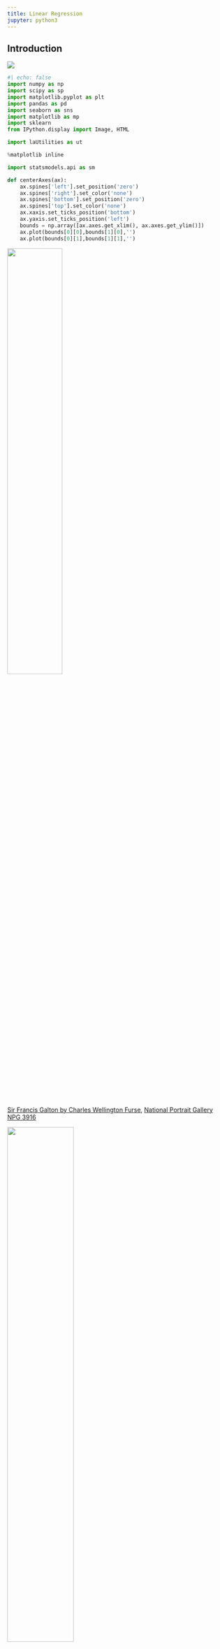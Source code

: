 ```yaml
---
title: Linear Regression
jupyter: python3
---
```


## Introduction

[![](https://colab.research.google.com/assets/colab-badge.svg)](https://colab.research.google.com/github/tools4ds/DS701-Course-Notes/blob/main/ds701_book/jupyter_notebooks/17-Regression-I-Linear.ipynb)

```python
#| echo: false
import numpy as np
import scipy as sp
import matplotlib.pyplot as plt
import pandas as pd
import seaborn as sns
import matplotlib as mp
import sklearn
from IPython.display import Image, HTML

import laUtilities as ut

%matplotlib inline

import statsmodels.api as sm

def centerAxes(ax):
    ax.spines['left'].set_position('zero')
    ax.spines['right'].set_color('none')
    ax.spines['bottom'].set_position('zero')
    ax.spines['top'].set_color('none')
    ax.xaxis.set_ticks_position('bottom')
    ax.yaxis.set_ticks_position('left')
    bounds = np.array([ax.axes.get_xlim(), ax.axes.get_ylim()])
    ax.plot(bounds[0][0],bounds[1][0],'')
    ax.plot(bounds[0][1],bounds[1][1],'')
```


![](figs/Sir_Francis_Galton_by_Charles_Wellington_Furse.jpg){width=50%}

[Sir Francis Galton by Charles Wellington Furse](https://commons.wikimedia.org/wiki/File:Sir_Francis_Galton_by_Charles_Wellington_Furse.jpg#/media/File:Sir_Francis_Galton_by_Charles_Wellington_Furse.jpg), 
[National Portrait Gallery](https://en.wikipedia.org/wiki/National_Portrait_Gallery,_London)
[NPG 3916](http://www.npg.org.uk/collections/search/portrait.php?search=ap&amp;npgno=3916&amp;eDate=&amp;lDate=)


![](figs/galton-title.png){width=55%}

In 1886 Francis Galton published his observations about how random factors affect outliers.

This notion has come to be called "regression to the mean" because unusually large
or small phenomena, after the influence of random events, become closer to their
mean values (less extreme).

![](figs/galton-regression.png){width=55%}

Galton fit a straight line to this effect, and the fitting of lines or curves to
data has come to be called regression as well.

## Model Types

The most common form of machine learning is __regression__, which means
constructing an equation that describes the relationships among variables.

It is a form of supervised learning: whereas __classification__ deals with
predicting categorical features (labels or classes), __regression__ deals with
predicting continuous features (real values).

## Fit to Linear Models

For example, we may look at these points and decide to model them using a line.

```python
#| hide_input: true
#| tags: [hide-input]
ax = plt.figure(figsize = (7, 7)).add_subplot()
centerAxes(ax)
line = np.array([1, 0.5])
xlin = -10.0 + 20.0 * np.random.random(100)
ylin = line[0] + (line[1] * xlin) + np.random.randn(100)
ax.plot(xlin, ylin, 'ro', markersize = 4);
```

## Fit to Quadratic Models

We may look at these points and decide to model them using a quadratic function.

```python
#| hide_input: true
#| tags: [hide-input]
ax = plt.figure(figsize = (7, 7)).add_subplot()
centerAxes(ax)
quad = np.array([1, 3, 0.5])
std = 8.0
xquad = -10.0 + 20.0 * np.random.random(100)
yquad = quad[0] + (quad[1] * xquad) + (quad[2] * xquad * xquad) + std * np.random.randn(100)
ax.plot(xquad, yquad, 'ro', markersize = 4);
```


## Fit to Logarithmic Models

And we may look at these points and decide to model them using a logarithmic function.

```python
#| hide_input: true
#| tags: [hide-input]
ax = plt.figure(figsize = (7, 7)).add_subplot()
centerAxes(ax)
log = np.array([1, 4])  
std = 1.5
xlog = 10.0 * np.random.random(100)
ylog = log[0] + log[1] * np.log(xlog) + std * np.random.randn(100)
ax.plot(xlog, ylog, 'ro', markersize=4);
```

Clearly, none of these datasets agrees perfectly with the proposed model.   

So the question arises:

How do we find the __best__ linear function (or quadratic function, or logarithmic function) given the data?

## Framework

This problem has been studied extensively in the field of statistics.   

Certain terminology is used:

* Some values are referred to as "independent," and
* Some values are referred to as "dependent."

The basic regression task is:

* given a set of independent variables 
* and the associated dependent variables, 
* estimate the parameters of a model (such as a line, parabola, etc) that describes
  how the dependent variables are related to the independent variables.

The independent variables are collected into a matrix $X,$ which is called the
__design matrix.__

The dependent variables are collected into an __observation__ vector $\mathbf{y}.$

The parameters of the model (for any kind of model) are collected into a 
__parameter__ vector $\mathbf{\beta}.$

```python
ax = plt.figure(figsize = (7, 7)).add_subplot()
centerAxes(ax)
line = np.array([1, 0.5])
xlin = -10.0 + 20.0 * np.random.random(100)
ylin = line[0] + (line[1] * xlin) + np.random.randn(100)
ax.plot(xlin, ylin, 'ro', markersize = 4)
ax.plot(xlin, line[0] + line[1] * xlin, 'b-')
plt.text(-9, 3, r'$y = \beta_0 + \beta_1x$', size=20);
```

## Least-Squares Lines

The first kind of model we'll study is a linear equation, $y = \beta_0 + \beta_1 x.$

Experimental data often produce points $(x_1, y_1), \dots, (x_n,y_n)$ that seem
to lie close to a line.   

We want to determine the parameters $\beta_0, \beta_1$ that define a line that is
as "close" to the points as possible.

Suppose we have a line $y = \beta_0 + \beta_1 x$.   

For each data point $(x_j, y_j),$ there is a point $(x_j, \beta_0 + \beta_1 x_j)$
that is the point on the line with the same $x$-coordinate.

```python
# todo: update this plot

import numpy as np
import matplotlib.pyplot as plt

# Generate some data points
x = np.array([1, 2, 3, 4, 5])
y = np.array([2, 2.5, 3.5, 3.8, 5.5])

# Linear regression parameters (intercept and slope)
beta_0 = 4  # intercept
beta_1 = -0.8  # slope

# Regression line (y = beta_0 + beta_1 * x)
y_line = beta_0 + beta_1 * x

# Create the plot
fig, ax = plt.subplots()

# Plot the data points
ax.scatter(x, y, color='blue', label='Data points', zorder=5)

# Plot the regression line
ax.plot(x, y_line, color='cyan', label='Regression line (y = β0 + β1x)', zorder=4)

# Add residuals (vertical lines from points to regression line)
for i in range(len(x)):
    ax.vlines(x[i], y_line[i], y[i], color='blue', linestyles='dashed', label='Residual' if i == 0 else "", zorder=2)

# Annotate points
for i in range(len(x)):
    ax.text(x[i], y[i] + 0.2, f'({x[i]}, {y[i]})', fontsize=9, ha='center')
    ax.text(x[i], y_line[i] - 0.3, f'({x[i]}, {y_line[i]:.1f})', fontsize=9, ha='center')

# Remove the box around the plot and show only x and y axis with no tics and numbers
ax.spines['top'].set_color('none')
ax.spines['right'].set_color('none')
#ax.spines['left'].set_position('zero')
#ax.spines['bottom'].set_position('zero')
ax.xaxis.set_ticks([])
ax.yaxis.set_ticks([])

# Title
ax.set_title('Linear Regression with Residuals')

# Add legend
ax.legend()

# Show the plot
plt.show()
```

![](figs/Lay-fig-6-6-1.jpg){width=55%}

Image from Lay, _Linear Algebra and its Applications,_ 4th edition

We call 

* $y_j$ the __observed__ value of $y$ and 
* $\beta_0 + \beta_1 x_j$ the __predicted__ $y$-value.   

The difference between an observed $y$-value and a predicted $y$-value is called
a __residual__.

There are several ways of measure how "close" the line is to the data. 

The usual choice is to sum the squares of the residuals.  

The __least-squares line__ is the line $y = \beta_0 + \beta_1x$ that minimizes
the sum of squares of the residuals. 

The coefficients $\beta_0, \beta_1$ of the line are called
__regression coefficients.__

## A least-squares problem

If the data points were on the line, the parameters $\beta_0$ and $\beta_1$ would satisfy the equations

$$
\begin{align*}
\beta_0 + \beta_1 x_1 &= y_1 \\
\beta_0 + \beta_1 x_2 &= y_2 \\
\beta_0 + \beta_1 x_3 &= y_3 \\
&\vdots \\
\beta_0 + \beta_1 x_n &= y_n
\end{align*}
$$

We can write this system as 

$$
X\mathbf{\beta} = \mathbf{y}
$$

where 

$$
X=
\begin{bmatrix}
1 & x_1 \\
1 & x_2 \\
\vdots & \vdots \\
1 & x_n
\end{bmatrix},
\;\;\mathbf{\beta} = \begin{bmatrix}\beta_0\\\beta_1\end{bmatrix},
\;\;\mathbf{y}=\begin{bmatrix}y_1\\y_2\\\vdots\\y_n\end{bmatrix}
$$

Of course, if the data points don't actually lie exactly on a line, 

... then there are no parameters $\beta_0, \beta_1$ for which the predicted
$y$-values in $X\mathbf{\beta}$ equal the observed $y$-values in $\mathbf{y}$, 

... and $X\mathbf{\beta}=\mathbf{y}$ has no solution.

Now, since the data doesn't fall exactly on a line, we have decided to seek the
$\beta$ that minimizes the sum of squared residuals, ie,

$$
\sum_i (\beta_0 + \beta_1 x_i - y_i)^2
=\Vert X\beta -\mathbf{y}\Vert^2
$$

This is key: 

::: {.callout-important}
__The sum of squares of the residuals__ is __exactly__ the 
__square of the distance between the vectors $X\mathbf{\beta}$ and $\mathbf{y}.$__
:::

Computing the least-squares solution of $X\beta = \mathbf{y}$ is equivalent to
finding the $\mathbf{\beta}$ that determines the least-squares line.

```python
ax = plt.figure(figsize = (7, 7)).add_subplot()
centerAxes(ax)
line = np.array([1, 0.5])
xlin = -10.0 + 20.0 * np.random.random(100)
ylin = line[0] + (line[1] * xlin) + np.random.randn(100)
ax.plot(xlin, ylin, 'ro', markersize = 4)
ax.plot(xlin, line[0] + line[1] * xlin, 'b-')
plt.text(-9, 3, r'$y = \beta_0 + \beta_1x$', size=20);
```

Now, to obtain the least-squares line, find the least-squares solution to
$X\mathbf{\beta} = \mathbf{y}.$

From linear algebra we know that the least squares solution of
$X\mathbf{\beta} = \mathbf{y}$ is given by the solution of the __normal equations__:

$$
X^TX\mathbf{\beta} = X^T\mathbf{y}
$$

We also know that the normal equations __always__ have at least one solution.

And if $X^TX$ is invertible, there is a unique solution that is given by:
    
$$
\hat{\mathbf{\beta}} = (X^TX)^{-1} X^T\mathbf{y}
$$

## The General Linear Model

Another way that the inconsistent linear system is often written is to collect
all the residuals into a __residual vector.__ 

Then an exact equation is

$$
y = X\mathbf{\beta} + {\mathbf\epsilon}
$$

Any equation of this form is referred to as a __linear model.__ 

In this formulation, the goal is to find the $\beta$ so as to minimize the
length of $\epsilon$, ie, $\Vert\epsilon\Vert.$

In some cases, one would like to fit data points with something other than a
straight line.  

In cases like this, the matrix equation is still $X\mathbf{\beta} = \mathbf{y}$,
but the specific form of $X$ changes from one problem to the next.

## Least-Squares Fitting of Other Models

In model fitting, the parameters of the model are what is unknown.  

A central question for us is whether the model is _linear_ in its parameters.

For example, the model 

$$
y = \beta_0 e^{-\beta_1 x}
$$

is __not__ linear in its parameters.  

The model 

$$
y = \beta_0 e^{-2 x}
$$

is __not__ linear in its parameters.

For a model that is linear in its parameters, an observation is a linear
combination of (arbitrary) known functions.

In other words, a model that is linear in its parameters is

$$
y = \beta_0f_0(x) + \beta_1f_1(x) + \dots + \beta_nf_n(x)
$$

where $f_0, \dots, f_n$ are known functions and $\beta_0,\dots,\beta_k$ are
parameters.

## Example

Suppose data points $(x_1, y_1), \dots, (x_n, y_n)$ appear to lie along some
sort of parabola instead of a straight line.  

```python
ax = plt.figure(figsize = (7, 7)).add_subplot()
centerAxes(ax)
quad = np.array([1, 3, 0.5])
xquad = -10.0 + 20.0 * np.random.random(100)
yquad = quad[0] + (quad[1] * xquad) + (quad[2] * xquad * xquad) + np.random.randn(100)
ax.plot(xquad, yquad, 'ro', markersize = 4);
```

As a result, we wish to approximate the data by an equation of the form

$$
y = \beta_0 + \beta_1x + \beta_2x^2.
$$

Let's describe the linear model that produces a "least squares fit" of the data by the equation.

__Solution.__  The ideal relationship is $y = \beta_0 + \beta_1x + \beta_2x^2.$

Suppose the actual values of the parameters are $\beta_0, \beta_1, \beta_2.$  
Then the coordinates of the first data point satisfy the equation

$$
y_1 = \beta_0 + \beta_1x_1 + \beta_2x_1^2 + \epsilon_1
$$

where $\epsilon_1$ is the residual error between the observed value $y_1$ and
the predicted $y$-value.

Each data point determines a similar equation:

$$
\begin{align*}
y_1 &= \beta_0 + \beta_1x_1 + \beta_2x_1^2 + \epsilon_1 \\
y_2 &= \beta_0 + \beta_1x_2 + \beta_2x_2^2 + \epsilon_2 \\
&\vdots \\
y_n &= \beta_0 + \beta_1x_n + \beta_2x_n^2 + \epsilon_n
\end{align*}
$$

Clearly, this system can be written as $\mathbf{y} = X\mathbf{\beta} + \mathbf{\epsilon}.$

$$
\begin{bmatrix}
y_1\\
y_2\\
\vdots\\
y_n
\end{bmatrix} = 
\begin{bmatrix}1&x_1&x_1^2\\
1&x_2&x_2^2\\
\vdots&\vdots&\vdots\\
1&x_n&x_n^2
\end{bmatrix} 
\begin{bmatrix}
\beta_0\\\
beta_1\\\
beta_2
\end{bmatrix}
 + 
 \begin{bmatrix}
 \epsilon_1\\
 \epsilon_2\\
 \vdots\\
 \epsilon_n
 \end{bmatrix}
 $$

```python
#
# Input data are in the vectors xquad and yquad
#
# estimate the parameters of the linear model
#
m = np.shape(xquad)[0]
X = np.array([np.ones(m), xquad, xquad**2]).T
beta = np.linalg.inv(X.T @ X) @ X.T @ yquad
```

```python
#
# plot the results
#
ax = ut.plotSetup(-10, 10, -10, 20)
ut.centerAxes(ax)
xplot = np.linspace(-10, 10, 50)
yestplot = beta[0] + beta[1] * xplot + beta[2] * xplot**2
ax.plot(xplot, yestplot, 'b-', lw=2)
ax.plot(xquad, yquad, 'ro', markersize=4);
```

```python
#
# Input data are in the vectors xlog and ylog
#
# estimate the parameters of the linear model
#
m = np.shape(xlog)[0]
X = np.array([np.ones(m), np.log(xlog)]).T
beta = np.linalg.inv(X.T @ X) @ X.T @ ylog
```

```python
# 
# plot the results
#
ax = ut.plotSetup(-10,10,-10,15)
ut.centerAxes(ax)
xplot = np.logspace(np.log10(0.0001),1,100)
yestplot = beta[0]+beta[1]*np.log(xplot)
ax.plot(xplot,yestplot,'b-',lw=2)
ax.plot(xlog,ylog,'ro',markersize=4);
```

## Multiple Regression

Suppose an experiment involves two independent variables -- say, $u$ and $v$, -- and one dependent variable, $y$.  A simple equation for predicting $y$ from $u$ and $v$ has the form

$$
y = \beta_0 + \beta_1 u + \beta_2 v
$$

Since there is more than one independent variable, this is called
__multiple regression.__

A more general prediction equation might have the form

$$
y = \beta_0 + \beta_1 u + \beta_2 v + \beta_3u^2 + \beta_4 uv + \beta_5 v^2
$$

A least squares fit to equations like this is called a __trend surface.__

In general, a linear model will arise whenever $y$ is to be predicted by an equation of the form

$$
y = \beta_0f_0(u,v) + \beta_1f_1(u,v) + \cdots + \beta_kf_k(u,v)
$$

with $f_0,\dots,f_k$ any sort of known functions and $\beta_0,...,\beta_k$ unknown weights.

Let's take an example.   Here are a set of points in $\mathbb{R}^3$:

```python
ax = ut.plotSetup3d(-7, 7, -7, 7, -10, 10, figsize = (7, 7))
v = [4.0, 4.0, 2.0]
u = [-4.0, 3.0, 1.0]
npts = 50

# set locations of points that fall within x,y
xc = -7.0 + 14.0 * np.random.random(npts)
yc = -7.0 + 14.0 * np.random.random(npts)
A = np.array([u,v]).T

# project these points onto the plane
P = A @ np.linalg.inv(A.T @ A) @ A.T
coords = P @ np.array([xc, yc, np.zeros(npts)])
coords[2] += np.random.randn(npts)
ax.plot(coords[0], coords[1], 'ro', zs=coords[2], markersize = 6);
```

## Example

In geography, local models of terrain are constructed from data 
$(u_1, v_1, y_1), \dots, (u_n, v_n, y_n)$ where $u_j, v_j$, and $y_j$ are
latitude, longitude, and altitude, respectively.

Let's describe the linear models that gives a least-squares fit to such data.  
The solution is called the least-squares _plane._

__Solution.__  We expect the data to satisfy these equations:

$$
\begin{align*}
y_1 &= \beta_0 + \beta_1 u_1 + \beta_2 v_1 + \epsilon_1 \\
y_2 &= \beta_0 + \beta_1 u_2 + \beta_2 v_2 + \epsilon_2 \\
\vdots \\
y_n &= \beta_0 + \beta_1 u_n + \beta_2 v_n + \epsilon_n
\end{align*}
$$

This system has the matrix for $\mathbf{y} = X\mathbf{\beta} + \epsilon,$ where

$$
\mathbf{y} = 
\begin{bmatrix}y_1\\
y_1\\
\vdots\\
y_n
\end{bmatrix},\;\;
X = 
\begin{bmatrix}1&u_1&v_1\\
1&u_2&v_2\\
\vdots&\vdots&\vdots\\
1&u_n&v_n
\end{bmatrix},\;\;
\mathbf{\beta}=
\begin{bmatrix}
\beta_0\\
\beta_1\\
\beta_2
\end{bmatrix},\;\;
\epsilon = 
\begin{bmatrix}
\epsilon_1\\
\epsilon_2\\
\vdots\\ 
\epsilon_n
\end{bmatrix}
$$

```python
ax = ut.plotSetup3d(-7, 7, -7, 7, -10, 10, figsize = (7, 7))
v = [4.0, 4.0, 2.0]
u = [-4.0, 3.0, 1.0]

# plotting the span of v
ut.plotSpan3d(ax,u,v,'Green')
npts = 50
ax.plot(coords[0], coords[1], 'ro', zs = coords[2], markersize=6);
```

This example shows that the linear model for multiple regression has the same
form as the model for the simple regression in the earlier examples.

We can see that there the general principle is the same across all the different
kinds of linear models.

Once $X$ is defined properly, the normal equations for $\mathbf{\beta}$ have the
same matrix form, no matter how many variables are involved.

Thus, for any linear model where $X^TX$ is invertible, the least squares estimate
$\hat{\mathbf{\beta}}$ is given by $(X^TX)^{-1}X^T\mathbf{y}$.

## Measuring the fit of a regression model: $R^2$

Given any $X$ and $\mathbf{y}$, the above algorithm will produce an output
$\hat{\beta}$.

But how do we know whether the data is in fact well described by the model?

The most common measure of fit is $R^2$.

$R^2$ measures the __fraction of the variance__ of $\mathbf{y}$ that can be
explained by the model $X\hat{\beta}$.

The variance of $\mathbf{y}$ is 

$$
\text{Var}(\mathbf{y}) =\frac{1}{n} \sum_{i=1}^n \left(y_i-\overline{y}\right)^2
$$

where $\overline{y}=\frac{1}{n}\sum_{i=1}^ny_i$.

For any given $n$, we can equally work with just 
$$
\sum_{i=1}^n \left(y_i-\overline{y}\right)^2
$$

which is called the __Total Sum of Squares__ (TSS).

Now to measure the quality of fit of a model, we break TSS down into two components. 

For any given $\mathbf{x}_i$, the prediction made by the model is 
$\hat{y_i} = \mathbf{x}_i^T\beta$.

Therefore,

* the residual $\epsilon$ is $y_i - \hat{y_i}$, and 
* the part that the model "explains" is $\hat{y_i} - \overline{y_i}.$

Se we define Residual Sum of Squares (RSS) as:

$$
\text{RSS} = \sum_{i=1}^n \left(y_i-\hat{y_i}\right)^2,
$$

and Explained Sum of Squares (ESS) as:

$$
\text{ESS} = \sum_{i=1}^n \left(\hat{y_i}-\overline{y}\right)^2,
$$

Then it turns out that the total sum of squares is exactly equal to the sum of
squares of the residuals plus the sum of squares of the explained part.

In other words:

$$
\text{TSS} = \text{RSS} + \text{ESS}
$$

Now, a good fit is one in which the model explains a large part of the variance
of $\mathbf{y}$.  

So the measure of fit $R^2$ is defined as:

$$
\begin{eqnarray}
R^2 & = & \frac{\text{ESS}}{\text{TSS}} = 1-\frac{\text{RSS}}{\text{TSS}}
\end{eqnarray}
$$

As a result, $0\leq R^2\leq 1$.

The closer the value of $R^2$ is to $1$ the better the fit of the regression:

* small values of RSS imply that the residuals are small and therefore we have a better fit.

$R^2$ is called the __coefficient of determination.__  

It tells us "how well does the model predict the data?"

__WARNING -- WARNING -- WARNING__

Do __not__ confuse $R^2$ with Pearson's $r$, which is the
__correlation coefficient.__

(To make matters worse, sometimes people talk about $r^2$... very confusing!)

The correlation coefficient tells us whether two variables are __correlated__.   

However, just because two variables are correlated does not mean that one is a
good __predictor__ of the other!

To compare ground truth with predictions, we always use $R^2$.

## OLS in Practice

First, we'll look at a test case on synthetic data.

```python
from sklearn import datasets
X, y = datasets.make_regression(n_samples=100, n_features=20, n_informative=5, bias=0.1, noise=30, random_state=1)
```

```python
model = sm.OLS(y, X)
results = model.fit()
print(results.summary())
```

The $R^2$ value is very good.   We can see that the linear model does a very good
job of predicting the observations $y_i$.

However, some of the independent variables may not contribute to the accuracy of
the prediction. 

```python
ax = ut.plotSetup3d(-2, 2, -2, 2, -200, 200)

# try columns of X with large coefficients, or not
ax.plot(X[:, 1], X[:, 2], 'ro', zs=y, markersize = 4)
```

Note that each parameter of an independent variable has an associated confidence
interval. 

If a coefficient is not distinguishable from zero, then we cannot assume that
there is any relationship between the independent variable and the observations.

In other words, if the confidence interval for the parameter includes zero, the
associated independent variable may not have any predictive value.

```python
print('Confidence Intervals: {}'.format(results.conf_int()))
print('Parameters: {}'.format(results.params))
```

```python
CIs = results.conf_int()
notSignificant = (CIs[:,0] < 0) & (CIs[:,1] > 0)
notSignificant
```

```python
Xsignif = X[:,~notSignificant]
Xsignif.shape
```

By eliminating independent variables that are not significant, we help avoid
overfitting.

```python
model = sm.OLS(y, Xsignif)
results = model.fit()
print(results.summary())
```

## Real Data: House Prices in Ames, Iowa

Let's see how powerful multiple regression can be on a real-world example.

A typical application of linear models is predicting house prices.   
Linear models have been used for this problem for decades, and when a municipality
does a value assessment on your house, they typically use a linear model.

We can consider various measurable attributes of a house (its "features") as the
independent variables, and the most recent sale price of the house as the
dependent variable.

For our case study, we will use the features:

* Lot Area (sq ft), 
* Gross Living Area (sq ft), 
* Number of Fireplaces, 
* Number of Full Baths, 
* Number of Half Baths, 
* Garage Area (sq ft), 
* Basement Area (sq ft)

So our design matrix will have 8 columns (including the constant for the intercept):

$$
X\beta = \mathbf{y}
$$

and it will have one row for each house in the data set, with $y$ the sale price
of the house.

We will use data from housing sales in Ames, Iowa from 2006 to 2009:

![Ames Iowa](figs/ames-iowa-downtown.jpeg){width=45%}

[Tim Kiser (w:User:Malepheasant)](https://commons.wikimedia.org/wiki/File:Ames_Iowa_Main_Street.jpg)
[CC BY-SA 2.5](https://creativecommons.org/licenses/by-sa/2.5)
via Wikimedia Commons

```python
df = pd.read_csv('data/ames-housing-data/train.csv')
```

```python
df[['LotArea', 'GrLivArea', 'Fireplaces', 'FullBath', 'HalfBath', 'GarageArea', 'TotalBsmtSF', 'SalePrice']].head()
```

Some things to note here:

* House prices are in dollars
* Areas are in square feet
* Rooms are in counts

Do we have scaling concerns here?  

No, because each feature will get its own $\beta$, which will correct for the
scaling differences between different units of measure.

```python
X_no_intercept = df[['LotArea', 'GrLivArea', 'Fireplaces', 'FullBath', 'HalfBath', 'GarageArea', 'TotalBsmtSF']]
X_intercept = sm.add_constant(X_no_intercept)
y = df['SalePrice'].values
```

::: {.callout-note}
Note that removing the intercept will cause the $R^2$ to go up, which is 
counter-intuitive.  The reason is explained here -- but amounts to the fact that
the formula for R2 with/without an intercept is different.
[link](https://stats.stackexchange.com/questions/26176/removal-of-statistically-significant-intercept-term-increases-r2-in-linear-mo/26205#26205)
:::


```python
from sklearn import utils, model_selection
X_train, X_test, y_train, y_test = model_selection.train_test_split(
    X_intercept, y, test_size = 0.5, random_state = 0)
```

```python
model = sm.OLS(y_train, X_train)
results = model.fit()
print(results.summary())
```

We see that we have:

* $\beta_0$: Intercept of -\$42,850
* $\beta_1$: Marginal value of one square foot of Lot Area: \$0.23 
    * but __NOTICE__ - this coefficient is not statistically different from zero!
* $\beta_2$: Marginal value of one square foot of Gross Living Area: \$48 
* $\beta_3$: Marginal value of one additional fireplace: \$10,890
* $\beta_4$: Marginal value of one additional full bath: \$14,900
* $\beta_5$: Marginal value of one additional half bath: \$15,600
* $\beta_6$: Marginal value of one square foot of Garage Area: \$99
* $\beta_7$: Marginal value of one square foot of Basement Area: \$62

Is our model doing a good job?  

There are many statistics for testing this question, but we'll just look at the
predictions versus the ground truth.

For each house we compute its predicted sale value according to our model:

$$
\hat{\mathbf{y}} = X\hat{\beta}
$$

```python
%matplotlib inline
from sklearn.metrics import r2_score

fig, (ax1, ax2) = plt.subplots(1,2,sharey = 'row', figsize=(12, 5))
y_oos_predict = results.predict(X_test)
r2_test = r2_score(y_test, y_oos_predict)
ax1.scatter(y_test, y_oos_predict, s = 8)
ax1.set_xlabel('True Price')
ax1.set_ylabel('Predicted Price')
ax1.plot([0,500000], [0,500000], 'r-')
ax1.axis('equal')
ax1.set_ylim([0, 500000])
ax1.set_xlim([0, 500000])
ax1.set_title(f'Out of Sample Prediction, $R^2$ is {r2_test:0.3f}')
#
y_is_predict = results.predict(X_train)
ax2.scatter(y_train, y_is_predict, s = 8)
r2_train = r2_score(y_train, y_is_predict)
ax2.set_xlabel('True Price')
ax2.plot([0,500000],[0,500000],'r-')
ax2.axis('equal')
ax2.set_ylim([0,500000])
ax2.set_xlim([0,500000])
ax2.set_title(f'In Sample Prediction, $R^2$ is {r2_train:0.3f}');
```

We see that the model does a reasonable job for house values less than about 
\$250,000. 

It tends to underestimate at both ends of the price range.

Note that the $R^2$ on the (held out) test data is 0.610.   

We are not doing as well on test data as on training data (somewhat to be expected).

For a better model, we'd want to consider more features of each house, and perhaps
some additional functions such as polynomials as components of our model.

## Recap

* Linear models are a powerful tool for prediction and inference
* The normal equations provide a simple way to compute the model coefficients
* The $R^2$ statistic provides a simple measure of fit
* Careful use of the model is required to avoid overfitting

